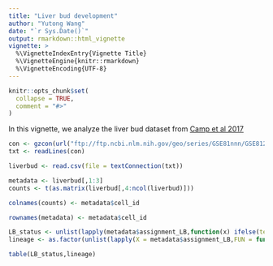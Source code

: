 ```yaml
---
title: "Liver bud development"
author: "Yutong Wang"
date: "`r Sys.Date()`"
output: rmarkdown::html_vignette
vignette: >
  %\VignetteIndexEntry{Vignette Title}
  %\VignetteEngine{knitr::rmarkdown}
  %\VignetteEncoding{UTF-8}
---
```


```r
knitr::opts_chunk$set(
  collapse = TRUE,
  comment = "#>"
)
```

In this vignette, we analyze the liver bud dataset from [Camp et al 2017](https://www.nature.com/articles/nature22796)

```r

con <- gzcon(url("ftp://ftp.ncbi.nlm.nih.gov/geo/series/GSE81nnn/GSE81252/suppl/GSE81252_data.cast.log2.liverbud.csv.gz"))
txt <- readLines(con)

liverbud <- read.csv(file = textConnection(txt))

metadata <- liverbud[,1:3]
counts <- t(as.matrix(liverbud[,4:ncol(liverbud)]))

colnames(counts) <- metadata$cell_id

rownames(metadata) <- metadata$cell_id

LB_status <- unlist(lapply(metadata$assignment_LB,function(x) ifelse(test = grepl("LB",x),yes = "LB",no = "IN")))
lineage <- as.factor(unlist(lapply(X = metadata$assignment_LB,FUN = function(x) strsplit(as.character(x),split = "-",fixed = T)[[1]][1])))

table(LB_status,lineage)
```

